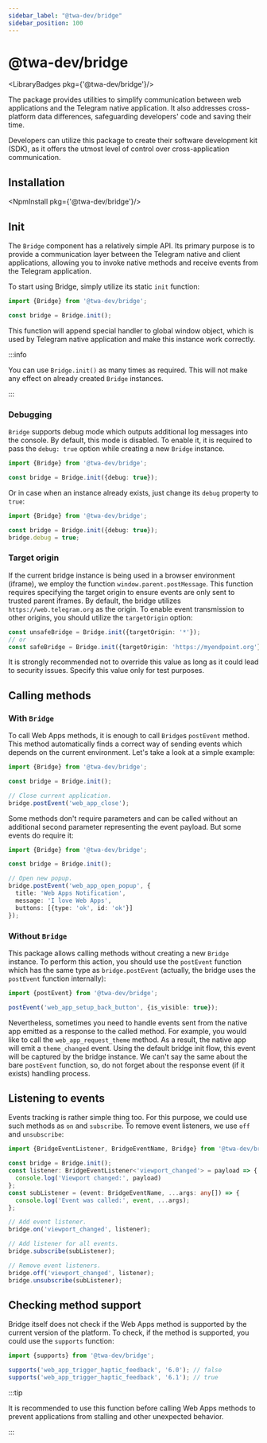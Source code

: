 ```yaml
---
sidebar_label: "@twa-dev/bridge"
sidebar_position: 100
---
```


# @twa-dev/bridge

<LibraryBadges pkg={'@twa-dev/bridge'}/>

The package provides utilities to simplify communication between web
applications and the Telegram native application. It also addresses
cross-platform data differences, safeguarding developers' code and saving their time.

Developers can utilize this package to create their software development
kit (SDK), as it offers the utmost level of control over
cross-application communication.

## Installation

<NpmInstall pkg={'@twa-dev/bridge'}/>

## Init

The `Bridge` component has a relatively simple API. Its primary purpose is
to provide a communication layer between the Telegram native and client
applications, allowing you to invoke native methods and receive events from
the Telegram application.

To start using Bridge, simply utilize its static `init` function:

```typescript
import {Bridge} from '@twa-dev/bridge';

const bridge = Bridge.init();
```

This function will append special handler to global window object, which is
used by Telegram native application and make this instance work correctly.

:::info

You can use `Bridge.init()` as many times as required. This will not make
any effect on already created `Bridge` instances.

:::

### Debugging

`Bridge` supports debug mode which outputs additional log messages into the
console. By default, this mode is disabled. To enable it, it is required to
pass the `debug: true` option while creating a new `Bridge` instance.

```typescript
import {Bridge} from '@twa-dev/bridge';

const bridge = Bridge.init({debug: true});
```

Or in case when an instance already exists, just change its `debug` property
to `true`:

```typescript
import {Bridge} from '@twa-dev/bridge';

const bridge = Bridge.init({debug: true});
bridge.debug = true;
```

### Target origin

If the current bridge instance is being used in a browser environment (iframe),
we employ the function `window.parent.postMessage`. This function requires
specifying the target origin to ensure events are only sent to trusted
parent iframes. By default, the bridge utilizes `https://web.telegram.org`
as the origin. To enable event transmission to other origins, you should
utilize the `targetOrigin` option:

```typescript
const unsafeBridge = Bridge.init({targetOrigin: '*'});
// or
const safeBridge = Bridge.init({targetOrigin: 'https://myendpoint.org'});
```

It is strongly recommended not to override this value as long as it could lead
to security issues. Specify this value only for test purposes.

## Calling methods

### With `Bridge`

To call Web Apps methods, it is enough to call `Bridge`s `postEvent` method.
This method automatically finds a correct way of sending events which depends
on the current environment. Let's take a look at a simple example:

```typescript
import {Bridge} from '@twa-dev/bridge';

const bridge = Bridge.init();

// Close current application.
bridge.postEvent('web_app_close');
```

Some methods don't require parameters and can be called without an additional
second parameter representing the event payload. But some events do require it:

```typescript
import {Bridge} from '@twa-dev/bridge';

const bridge = Bridge.init();

// Open new popup.
bridge.postEvent('web_app_open_popup', {
  title: 'Web Apps Notification',
  message: 'I love Web Apps',
  buttons: [{type: 'ok', id: 'ok'}]
});
```

### Without `Bridge`

This package allows calling methods without creating a new `Bridge` instance.
To perform this action, you should use the `postEvent` function which has the
same type as `bridge.postEvent` (actually, the bridge uses the `postEvent`
function internally):

```typescript
import {postEvent} from '@twa-dev/bridge';

postEvent('web_app_setup_back_button', {is_visible: true});
```

Nevertheless, sometimes you need to handle events sent from the native app
emitted as a response to the called method. For example, you would like to
call the `web_app_request_theme` method. As a result, the native app will
emit a `theme_changed` event. Using the default bridge init flow, this event
will be captured by the bridge instance. We can't say the same about the bare
`postEvent` function, so, do not forget about the response event (if it exists)
handling process.

## Listening to events

Events tracking is rather simple thing too. For this purpose, we could
use such methods as `on` and `subscribe`. To remove event listeners, we
use `off` and `unsubscribe`:

```typescript
import {BridgeEventListener, BridgeEventName, Bridge} from '@twa-dev/bridge';

const bridge = Bridge.init();
const listener: BridgeEventListener<'viewport_changed'> = payload => {
  console.log('Viewport changed:', payload)
};
const subListener = (event: BridgeEventName, ...args: any[]) => {
  console.log('Event was called:', event, ...args);
};

// Add event listener.
bridge.on('viewport_changed', listener);

// Add listener for all events.
bridge.subscribe(subListener);

// Remove event listeners.
bridge.off('viewport_changed', listener);
bridge.unsubscribe(subListener);
```

## Checking method support

Bridge itself does not check if the Web Apps method is supported by the current
version of the platform. To check, if the method is supported, you could use
the `supports` function:

```typescript
import {supports} from '@twa-dev/bridge';

supports('web_app_trigger_haptic_feedback', '6.0'); // false
supports('web_app_trigger_haptic_feedback', '6.1'); // true
```

:::tip

It is recommended to use this function before calling Web Apps methods to
prevent applications from stalling and other unexpected behavior.

:::

[//]: # (## Higher-level control)

[//]: # ()
[//]: # (As long as the bridge provides only low-level control, we recommend using)

[//]: # ([SDK]&#40;twa-js-sdk/about&#41; which implements bridge methods. It also provides)

[//]: # (additional parameter checks, more intuitive method names, and easier usage.)